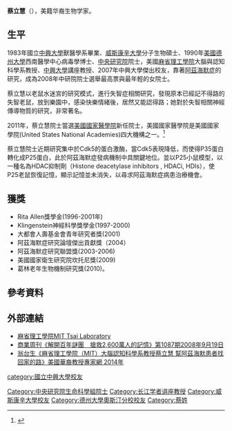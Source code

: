 '''蔡立慧'''（{{bd|1960年|3月18日}}），美籍华裔生物学家。

== 生平 ==
1983年國立[[中興大學|中興大學]]獸醫學系畢業、[[威斯康辛大學|威斯康辛大學]]分子生物碩士、1990年[[美國|美國]][[德州大學|德州大學]]西南醫學中心病毒學博士、[[中央研究院|中央研究院]]院士，美國[[麻省理工學院|麻省理工學院]]大腦與認知科學系教授、[[中興大學|中興大學]]講座教授、2007年中興大學傑出校友，靠著[[阿茲海默症|阿茲海默症]]的研究，成為2008年中研院院士選舉最高票與最年輕的女院士。

蔡立慧以老鼠水迷宮的研究模式，進行失智症相關研究，發現原本已經記不得路的失智老鼠，放到樂園中，感染快樂情緒後，居然又能認得路；她對於失智相關神經傳導物質的研究，非常著名。

2011年，蔡立慧院士當選[[美國國家醫學院|美國國家醫學院]]新任院士，美國國家醫學院是美國國家學院(United States National Academies)四大機構之一。<ref>{{Cite web |url=http://newsletter.sinica.edu.tw/news/read_news.php?nid=6256 |title=臺灣中央研究院《蔡立慧院士當選美國國家醫學院院士》 |access-date=2016-12-23 |archive-url=https://web.archive.org/web/20161224030342/http://newsletter.sinica.edu.tw/news/read_news.php?nid=6256 |archive-date=2016-12-24 |dead-url=yes }}</ref>

蔡立慧院士近期研究集中於Cdk5的蛋白激酶，當Cdk5表現降低，而使得P35蛋白轉化成P25蛋白，此於阿茲海默症發病機制中具關鍵地位。並以P25小鼠模型，以一種名為HDAC抑制劑（Histone deacetylase inhibitors , HDACi, HDIs），使P25老鼠恢復記憶，顯示記憶並未消失，以尋求阿茲海默症病患治療機會。

==獲獎==
* Rita Allen獎學金(1996-2001年)
* Klingenstein神經科學獎學金(1997-2000)
* 大都會人壽基金會青年研究者獎(2001)
* 阿茲海默症研究論壇傑出貢獻獎（2004）
* 阿茲海默症研究聯盟獎(2003-2006)
* 美國國家衛生研究院坎托尼獎(2009)
* 葛林老年生物機制研究獎(2010)。

==參考資料==
{{reflist}}

==外部連結==
*[http://tsailaboratory.mit.edu/ 麻省理工學院MIT  Tsai Laboratory] {{Wayback|url=http://tsailaboratory.mit.edu/ |date=20161223202142 }}
*[http://archive.businessweekly.com.tw/Article/Index?StrId=34400&v=1715726691  商業周刊《解開百年謎團　搶救2,600萬人的記憶》第1087期2008年9月19日 ] {{Wayback|url=http://archive.businessweekly.com.tw/Article/Index?StrId=34400&v=1715726691 |date=20161223202014 }}
*[http://scholarsupdate.hi2net.com/news.asp?NewsID=15664   翁台生《麻省理工學院（MIT）大腦認知科學系教授蔡立慧 幫阿茲海默患者找回家的路》美國華裔教授專家網  2014年]{{Dead link|date=2020年1月 |bot=InternetArchiveBot |fix-attempted=yes }}

{{中央研究院第二十七届院士}}
{{DEFAULTSORT:C}}
[[Category:中央研究院生命科學組院士|Category:中央研究院生命科學組院士]]
[[category:國立中興大學校友|category:國立中興大學校友]]
[[Category:长江学者讲座教授|Category:长江学者讲座教授]]
[[Category:威斯康辛大學校友|Category:威斯康辛大學校友]]
[[Category:德州大學奧斯汀分校校友|Category:德州大學奧斯汀分校校友]]
[[Category:蔡姓|Category:蔡姓]]